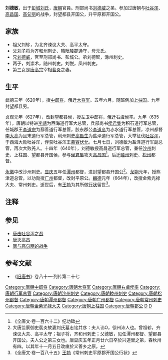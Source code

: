 '''刘德敏'''，出于[[彭城刘氏|彭城刘氏]]，[[唐朝|唐朝]]官員。刑部尚书[[刘德威|刘德威]]之弟。参加过唐朝与[[吐谷浑|吐谷浑]]、[[高昌国|高昌国]]、[[高句丽|高句丽]]的战争，封望都县开国公，升平原郡开国公。

==家族==
*祖父刘轸，为北齐谏议大夫、高平太守。
*父[[刘子将|刘子将]]为齐和州刺史、隋[[毗陵郡|毗陵郡]]通守，母元氏。
*兄[[刘德威|刘德威]]，官至刑部尚书、彭城公。弟刘德智，滁州刺史。
*两子，刘崇术，随州刺史。刘悦，凤州刺史。
*第三女是[[唐高宗|唐高宗]]宰相[[裴炎|裴炎]]之妻。
== 生平 ==
武德三年（620年），授[[中郎将|中郎将]]，俄迁[[大将军|大将军]]。五年六月，随班例加[[上柱国|上柱国]]。九年封望都县男。

贞观元年（627年），改封望都县侯，授左卫中郎将，俄迁右虞侯率。九年（635年），唐朝以特进[[李靖|李靖]]为西海道行军大总管，兵部尚书[[侯君集|侯君集]]为积石道行军总管，任城郡王[[李道宗|李道宗]]为鄯善道行军总管，胶东郡公[[李道彦|李道彦]]为赤水道行军总管，凉州都督[[李大亮|李大亮]]为且末道行军总管，利州刺史[[高甑生|高甑生]]为盐泽道行军总管，大举征伐[[吐谷浑|吐谷浑]]，于西海大败吐谷浑，俘获吐谷浑王[[慕容伏允|慕容伏允]]。七月七日，刘德敏为盐泽道行军副总管，再次大败羌人。十四年（640年），刘德敏授高昌道行军总管，兼任[[沙州|沙州]]刺史、上柱国、望都县开国侯，参与[[侯君集|侯君集]]攻灭[[高昌国|高昌国]]<ref>《全唐文·卷一百六十二》纪功碑</ref>。后迁[[睦州|睦州]]刺史、[[松州|松州]]都督。

[[永徽|永徽]]中改沙州刺史。[[显庆|显庆]]五年任[[潭州|潭州]]都督，进封望都县开国公<ref>大唐监察御史裴炎故妻刘氏墓志铭并序：夫人讳O，徐州沛人也。曾祖轸，齐谏议大夫、高平太守；祖子将，齐和州刺史；父德敏，见任潭州都督、望都县开国公。夫人公之第三女也。唐显庆五年正月廿六日卒於兴道里之第，春秋卅有四。以其年十一月五日改瘗於义善乡之原。</ref>。[[龙朔|龙朔]]元年，授熊津道总管，以功勋授[[广州|广州]]都督，改封平原公。[[麟德|麟德]]元年（664年），改授金紫光禄大夫、常州剌史。逝世后，有[[王勃|王勃]]为其所做[[行状|行状]]留世<ref>《全唐文·卷一百八十五》[[王勃|王勃]]《常州刺史平原郡开国公行状》</ref>。

== 注释 ==

{{Reflist}}

==参见==
*[[唐击吐谷浑之战|唐击吐谷浑之战]]
*[[唐灭高昌|唐灭高昌]]
*[[唐与高句丽的战争|唐与高句丽的战争]]

==参考文献==
*《[[旧唐书|旧唐书]]》卷八十一·列传第二十七

{{DEFAULTSORT:L}}
[[Category:唐朝中郎将|Category:唐朝中郎将]]
[[Category:唐朝大将军|Category:唐朝大将军]]
[[Category:唐朝右虞侯率|Category:唐朝右虞侯率]]
[[Category:唐朝行军总管|Category:唐朝行军总管]]
[[Category:唐朝沙州刺史|Category:唐朝沙州刺史]]
[[Category:唐朝睦州刺史|Category:唐朝睦州刺史]]
[[Category:唐朝松州都督|Category:唐朝松州都督]]
[[Category:唐朝潭州都督|Category:唐朝潭州都督]]
[[Category:唐朝广州都督|Category:唐朝广州都督]]
[[Category:唐朝常州刺史|Category:唐朝常州刺史]]
[[Category:唐朝金紫光禄大夫|Category:唐朝金紫光禄大夫]]
[[Category:唐朝上柱国|Category:唐朝上柱国]]
[[Category:唐朝郡公|Category:唐朝郡公]]
[[Category:彭城刘氏|D]]
[[Category:刘姓|D]]